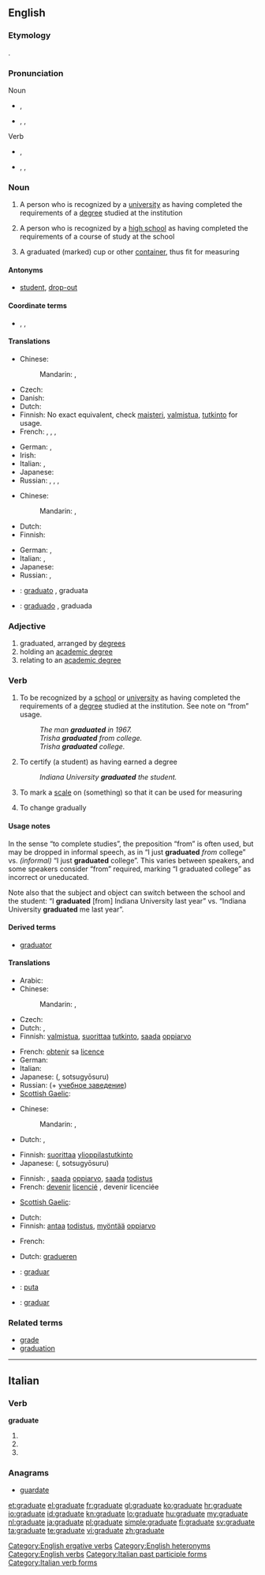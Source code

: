 ==English==
{{wikipedia}}

===Etymology===
{{etyl|la}} {{term|gradus||step|lang=la}}.

===Pronunciation===
; Noun
* {{a|UK}} {{IPA|/ˈɡrædjuət/}}, {{SAMPA|/"gr{dju@t/}}
* {{a|US}} {{enPR|grăjʹo͞o-ĭt}}, {{IPA|/ˈɡrædʒuɪt/}}, {{SAMPA|/"gr{dZuIt/}}
; Verb
* {{a|UK}} {{IPA|/ˈɡrædjueɪt/}}, {{SAMPA|/"gr{djueIt/}}
* {{a|US}} {{enPR|grăjʹo͞o-āt}}, {{IPA|/ˈɡrædʒueɪt/}}, {{SAMPA|/"gr{dZueIt/}}

===Noun===
{{en-noun}}

# A person who is recognized by a [[university]] as having completed the requirements of a [[degree]] studied at the institution
# {{context|US}} A person who is recognized by a [[high school]] as having completed the requirements of a course of study at the school
# A graduated (marked) cup or other [[container]], thus fit for measuring

====Antonyms====
* {{sense|person recognized for having finished studies}} [[student]],<!-- not yet finished --> [[drop-out]]<!-- left without finishing -->

====Coordinate terms====
* {{sense|person recognized by school}} {{l|en|graduand}}, {{l|en|undergraduate}}, {{l|en|postgraduate}}

====Translations====
{{trans-top|from a university}}
* Chinese:
*: Mandarin: {{t|cmn|畢業生|sc=Hani}}, {{t|cmn|毕业生|tr=bìyèshēng|sc=Hani}}
* Czech: {{t+|cs|absolvent|m}}
* Danish: {{t+|da|akademiker}}
* Dutch: {{t-|nl|afgestudeerde|m}}
* Finnish: No exact equivalent, check [[maisteri]], [[valmistua]], [[tutkinto]] for usage.
* French: {{t+|fr|licencié|m}}, {{t+|fr|licenciée|f}}, {{t+|fr|diplômé|m}}, {{t+|fr|diplômée|f}}
{{trans-mid}}
* German: {{t|de|Graduierter|m}}, {{t|de|Graduierte|f}}
* Irish: {{t-|ga|céimí|m|xs=Irish}}
* Italian: {{t+|it|laureato|m}}, {{t+|it|laureata|f}}
* Japanese: {{t|ja|卒業生|tr=そつぎょうせい, sotsugyōsei}}
* Russian: {{t+|ru|выпускник|m|tr=vypuskník}}, {{t|ru|выпускница|f|tr=vypuskníca}}, {{t|ru|дипломант|m|tr=diplománt}}, {{t|ru|дипломантка|f|tr=diplomántka}}
{{trans-bottom}}

{{trans-top|US: from a high school}}
* Chinese:
*: Mandarin: {{t|cmn|畢業生|sc=Hani}}, {{t|cmn|毕业生|tr=bìyèshēng|sc=Hani}}
* Dutch: {{t+|nl|abituriënt|m}}
* Finnish: {{t+|fi|ylioppilas}}
{{trans-mid}}
* German: {{t+|de|Absolvent|m}}, {{t+|de|Absolventin|f}}
* Italian: {{t-|it|diplomato|m}}, {{t-|it|diplomata|f}}
* Japanese: {{t|ja|卒業生|tr=そつぎょうせい, sotsugyōsei}}
* Russian: {{t+|ru|выпускник|m|tr=vypuskník}}, {{t|ru|выпускница|f|tr=vypuskníca}}
{{trans-bottom}}

{{checktrans-top}}
* {{ttbc|ia}}: [[graduato]] {{m}}, graduata {{f}}
* {{ttbc|es}}: [[graduado]] {{m}}, graduada {{f}}
{{trans-bottom}}

===Adjective===
{{en-adj}}

# graduated, arranged by [[degrees]]
# holding an [[academic degree]]
# relating to an [[academic degree]]

===Verb===
{{en-verb|graduat|ing}}

# {{intransitive|ergative}} To be recognized by a [[school]] or [[university]] as having completed the requirements of a [[degree]] studied at the institution. See note on “from” usage.
#: ''The man '''graduated''' in 1967.''
#: ''Trisha '''graduated''' from college.''
#: ''Trisha '''graduated''' college.''
# {{transitive}} To certify (a student) as having earned a degree
#: ''Indiana University '''graduated''' the student.''
# {{transitive}} To mark a [[scale]] on (something) so that it can be used for measuring
# {{intransitive}} To change gradually

====Usage notes====
In the sense “to complete studies”, the preposition “from” is often used, but may be dropped in informal speech, as in “I just '''graduated''' ''from'' college” vs. ''(informal)'' “I just '''graduated''' college”. This varies between speakers, and some speakers consider “from” required, marking “I graduated college” as incorrect or uneducated.

Note also that the subject and object can switch between the school and the student: “I '''graduated''' [from] Indiana University last year” vs. “Indiana University '''graduated''' me last year”.

====Derived terms====
* [[graduator]]

====Translations====
{{trans-top|to be recognized by a university as having completed the requirements of a degree}}
* Arabic: {{t|ar|درج|tr=darraja}}
* Chinese:
*: Mandarin: {{t-|cmn|畢業|sc=Hani}},  {{t-|cmn|毕业|tr=bìyè|sc=Hani}}
* Czech: {{t-|cs|promovat}}
* Dutch: {{t-|nl|promoveren}}, {{t+|nl|afstuderen}}
* Finnish: [[valmistua]], [[suorittaa]] [[tutkinto]], [[saada]] [[oppiarvo]]
{{trans-mid}}
* French: [[obtenir]] sa [[licence#French|licence]]
* German: {{t+|de|absolvieren}}
* Italian: {{t-|it|laurearsi}}
* Japanese: {{Jpan|[[卒業する]]}} ({{Jpan|[[そつぎょうする]]}}, sotsugyōsuru)
* Russian: {{t+|ru|окончить|tr=okónčit'}} (+ [[учебное заведение]])
* [[Scottish Gaelic]]: {{t|gd|ceumnaich}}
{{trans-bottom}}

{{trans-top|US: to be recognized by a high school as having completed the requirements of a course of study}}
* Chinese:
*: Mandarin: {{t-|cmn|畢業|sc=Hani}},  {{t-|cmn|毕业|tr=bìyè|sc=Hani}}
* Dutch: {{t-|nl|promoveren}}, {{t+|nl|afstuderen}}
{{trans-mid}}
* Finnish: [[suorittaa]] [[ylioppilastutkinto]]
* Japanese: {{Jpan|[[卒業する]]}} ({{Jpan|[[そつぎょうする]]}}, sotsugyōsuru)
{{trans-bottom}}

{{trans-top|to become a graduate at a ceremony}}
* Finnish: {{t|fi|valmistua}}, [[saada]] [[oppiarvo]], [[saada]] [[todistus]]
* French: [[devenir]] [[licencié]] {{m}}, devenir licenciée {{f}}
{{trans-mid}}
* [[Scottish Gaelic]]: {{t|gd|ceumnaich}}
{{trans-bottom}}

{{trans-top|transitive: to certify (a student) as having earned a degree}}
* Dutch: {{t-|nl|promoveren}}
* Finnish: [[antaa]] [[todistus]], [[myöntää]] [[oppiarvo]]
{{trans-mid}}
* French: {{t|fr|diplômer}}
{{trans-bottom}}

{{trans-top|to mark a scale on (something) so it can be used for measuring}}
* Dutch: [[gradueren]]
{{trans-mid}}
{{trans-bottom}}

{{checktrans-top}}
* {{ttbc|ia}}: [[graduar]]
* {{ttbc|mi}}: [[puta#Maori|puta]]
* {{ttbc|es}}: [[graduar]]
{{trans-bottom}}

===Related terms===
* [[grade]]
* [[graduation]]

[[Category:English ergative verbs]]
[[Category:English heteronyms]]
[[Category:English verbs]]

----

==Italian==

===Verb===
'''graduate'''

# {{form of|[[second-person|Second-person]] [[plural]] [[present tense]]|graduare|lang=it}}
# {{form of|Second-person plural [[imperative]]|graduare|lang=it}}
# {{form of|[[feminine|Feminine]] plural|graduato}}

===Anagrams===
* {{alphagram|aadegrtu}} [[guardate#Italian|guardate]]

[[Category:Italian past participle forms]]
[[Category:Italian verb forms]]

[[et:graduate]]
[[el:graduate]]
[[fr:graduate]]
[[gl:graduate]]
[[ko:graduate]]
[[hr:graduate]]
[[io:graduate]]
[[id:graduate]]
[[kn:graduate]]
[[lo:graduate]]
[[hu:graduate]]
[[my:graduate]]
[[nl:graduate]]
[[ja:graduate]]
[[pl:graduate]]
[[simple:graduate]]
[[fi:graduate]]
[[sv:graduate]]
[[ta:graduate]]
[[te:graduate]]
[[vi:graduate]]
[[zh:graduate]]
